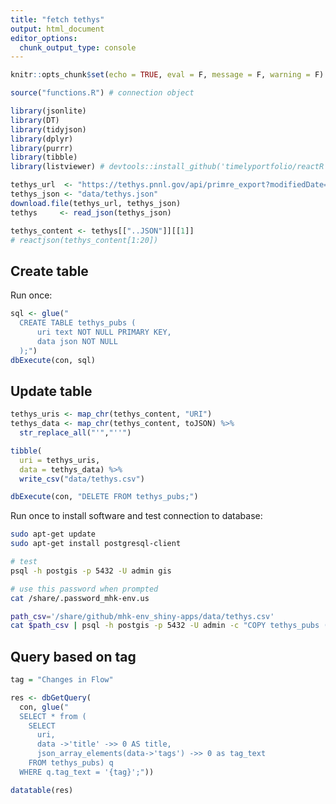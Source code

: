 ```yaml
---
title: "fetch tethys"
output: html_document
editor_options: 
  chunk_output_type: console
---
```


```r
knitr::opts_chunk$set(echo = TRUE, eval = F, message = F, warning = F)
```

```r
source("functions.R") # connection object

library(jsonlite)
library(DT)
library(tidyjson)
library(dplyr)
library(purrr)
library(tibble)
library(listviewer) # devtools::install_github('timelyportfolio/reactR')
```

```r
tethys_url  <- "https://tethys.pnnl.gov/api/primre_export?modifiedDate=2020-06-01"
tethys_json <- "data/tethys.json"
download.file(tethys_url, tethys_json)
tethys     <- read_json(tethys_json)

tethys_content <- tethys[["..JSON"]][[1]] 
# reactjson(tethys_content[1:20])
```

## Create table

Run once:

```r
sql <- glue("
  CREATE TABLE tethys_pubs (
	  uri text NOT NULL PRIMARY KEY,
	  data json NOT NULL
  );")
dbExecute(con, sql)
```

## Update table

```r
tethys_uris <- map_chr(tethys_content, "URI")
tethys_data <- map_chr(tethys_content, toJSON) %>% 
  str_replace_all("'","''")

tibble(
  uri = tethys_uris,
  data = tethys_data) %>% 
  write_csv("data/tethys.csv")
```

```r
dbExecute(con, "DELETE FROM tethys_pubs;")
```

Run once to install software and test connection to database:

```bash
sudo apt-get update
sudo apt-get install postgresql-client

# test
psql -h postgis -p 5432 -U admin gis
```

```bash
# use this password when prompted
cat /share/.password_mhk-env.us

path_csv='/share/github/mhk-env_shiny-apps/data/tethys.csv'
cat $path_csv | psql -h postgis -p 5432 -U admin -c "COPY tethys_pubs (uri, data) FROM STDIN WITH (FORMAT CSV, HEADER TRUE);" gis
```

## Query based on tag

```r
tag = "Changes in Flow"

res <- dbGetQuery(
  con, glue("
  SELECT * from (
    SELECT 
      uri, 
      data ->'title' ->> 0 AS title,
      json_array_elements(data->'tags') ->> 0 as tag_text
    FROM tethys_pubs) q
  WHERE q.tag_text = '{tag}';"))

datatable(res)
```
